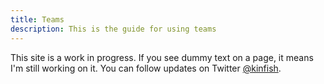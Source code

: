 ```yaml
---
title: Teams
description: This is the guide for using teams
---
```


<Callout>

This site is a work in progress. If you see dummy text on a page, it means I'm still working on it. You can follow updates on Twitter [@kinfish](https://twitter.com/kinfishT).

</Callout>
